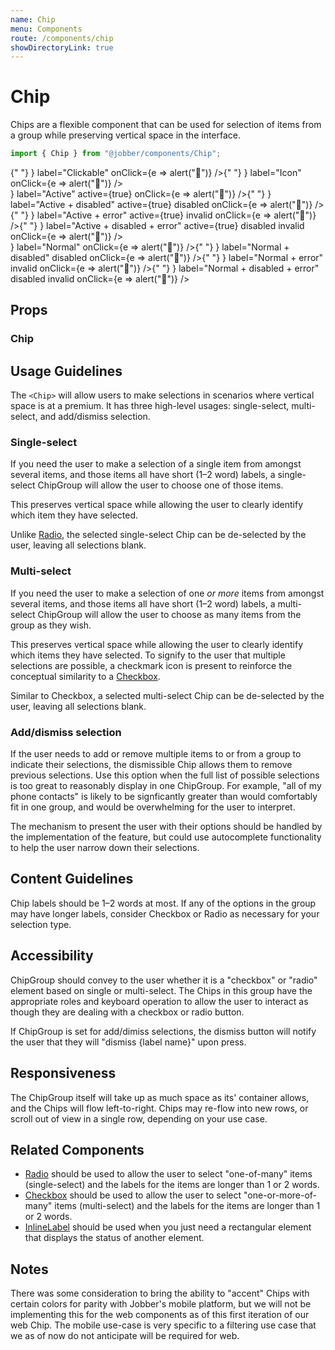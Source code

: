 ```yaml
---
name: Chip
menu: Components
route: /components/chip
showDirectoryLink: true
---
```



# Chip

Chips are a flexible component that can be used for selection of items from a
group while preserving vertical space in the interface.

```ts
import { Chip } from "@jobber/components/Chip";
```

<Playground>
  <Content>
    <div>
      <Chip label="Normal" />{" "}
      <Chip
        prefix={<ChipAvatar initials="DT" />}
        label="Clickable"
        onClick={e => alert("🍪")}
      />{" "}
      <Chip
        prefix={<ChipIcon name="quote" />}
        label="Icon"
        onClick={e => alert("🍪")}
      />
    </div>
    <div>
      <Chip
        prefix={<ChipIcon name="quote" />}
        label="Active"
        active={true}
        onClick={e => alert("🍪")}
      />{" "}
      <Chip
        prefix={<ChipIcon name="quote" />}
        label="Active + disabled"
        active={true}
        disabled
        onClick={e => alert("🍪")}
      />{" "}
      <Chip
        prefix={<ChipIcon name="quote" />}
        label="Active + error"
        active={true}
        invalid
        onClick={e => alert("🍪")}
      />{" "}
      <Chip
        prefix={<ChipIcon name="quote" />}
        label="Active + disabled + error"
        active={true}
        disabled
        invalid
        onClick={e => alert("🍪")}
      />
    </div>
    <div>
      <Chip
        prefix={<ChipIcon name="quote" />}
        label="Normal"
        onClick={e => alert("🍪")}
      />{" "}
      <Chip
        prefix={<ChipIcon name="quote" />}
        label="Normal + disabled"
        disabled
        onClick={e => alert("🍪")}
      />{" "}
      <Chip
        prefix={<ChipIcon name="quote" />}
        label="Normal + error"
        invalid
        onClick={e => alert("🍪")}
      />{" "}
      <Chip
        prefix={<ChipIcon name="quote" />}
        label="Normal + disabled + error"
        disabled
        invalid
        onClick={e => alert("🍪")}
      />
    </div>
  </Content>
</Playground>

## Props

### Chip

<Props of={Chip} />

## Usage Guidelines

The `<Chip>` will allow users to make selections in scenarios where vertical
space is at a premium. It has three high-level usages: single-select,
multi-select, and add/dismiss selection.

### Single-select

If you need the user to make a selection of a single item from amongst several
items, and those items all have short (1–2 word) labels, a single-select
ChipGroup will allow the user to choose one of those items.

This preserves vertical space while allowing the user to clearly identify which
item they have selected.

Unlike [Radio](/components/radio-group), the selected single-select Chip can be
de-selected by the user, leaving all selections blank.

### Multi-select

If you need the user to make a selection of one _or more_ items from amongst
several items, and those items all have short (1–2 word) labels, a multi-select
ChipGroup will allow the user to choose as many items from the group as they
wish.

This preserves vertical space while allowing the user to clearly identify which
items they have selected. To signify to the user that multiple selections are
possible, a checkmark icon is present to reinforce the conceptual similarity to
a [Checkbox](/components/checkbox).

Similar to Checkbox, a selected multi-select Chip can be de-selected by the
user, leaving all selections blank.

### Add/dismiss selection

If the user needs to add or remove multiple items to or from a group to indicate
their selections, the dismissible Chip allows them to remove previous
selections. Use this option when the full list of possible selections is too
great to reasonably display in one ChipGroup. For example, "all of my phone
contacts" is likely to be signficantly greater than would comfortably fit in one
group, and would be overwhelming for the user to interpret.

The mechanism to present the user with their options should be handled by the
implementation of the feature, but could use autocomplete functionality to help
the user narrow down their selections.

## Content Guidelines

Chip labels should be 1–2 words at most. If any of the options in the group may
have longer labels, consider Checkbox or Radio as necessary for your selection
type.

## Accessibility

ChipGroup should convey to the user whether it is a "checkbox" or "radio"
element based on single or multi-select. The Chips in this group have the
appropriate roles and keyboard operation to allow the user to interact as though
they are dealing with a checkbox or radio button.

If ChipGroup is set for add/dimiss selections, the dismiss button will notify
the user that they will "dismiss {label name}" upon press.

## Responsiveness

The ChipGroup itself will take up as much space as its' container allows, and
the Chips will flow left-to-right. Chips may re-flow into new rows, or scroll
out of view in a single row, depending on your use case.

## Related Components

- [Radio](/components/radio-group) should be used to allow the user to select
  "one-of-many" items (single-select) and the labels for the items are longer
  than 1 or 2 words.
- [Checkbox](/components/checkbox) should be used to allow the user to select
  "one-or-more-of-many" items (multi-select) and the labels for the items are
  longer than 1 or 2 words.
- [InlineLabel](/components/inline-label) should be used when you just need a
  rectangular element that displays the status of another element.

## Notes

There was some consideration to bring the ability to "accent" Chips with certain
colors for parity with Jobber's mobile platform, but we will not be implementing
this for the web components as of this first iteration of our web Chip. The
mobile use-case is very specific to a filtering use case that we as of now do
not anticipate will be required for web.
